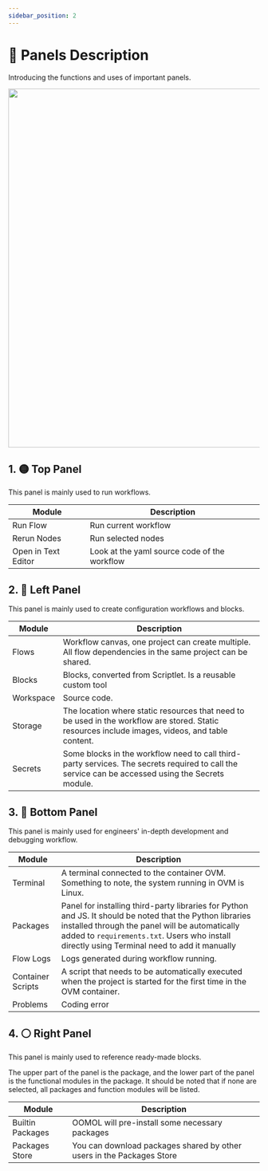 ```yaml
---
sidebar_position: 2
---
```



# 📝 Panels Description

Introducing the functions and uses of important panels.

<img src={panel} width="720" />

## 1. 🟡 Top Panel

This panel is mainly used to run workflows.

|Module | Description|
|------------ | -------------|
|Run Flow| Run current workflow|
|Rerun Nodes| Run selected nodes|
|Open in Text Editor| Look at the yaml source code of the workflow|

## 2. 🔴 Left Panel

This panel is mainly used to create configuration workflows and blocks.

|Module | Description|
|------------ | -------------|
|Flows | Workflow canvas, one project can create multiple. All flow dependencies in the same project can be shared.|
|Blocks | Blocks, converted from Scriptlet. Is a reusable custom tool|
|Workspace | Source code.|
|Storage | The location where static resources that need to be used in the workflow are stored. Static resources include images, videos, and table content.|
|Secrets | Some blocks in the workflow need to call third-party services. The secrets required to call the service can be accessed using the Secrets module.|

## 3. 🔵 Bottom Panel

This panel is mainly used for engineers' in-depth development and debugging workflow.

|Module | Description|
|------------ | -------------|
|Terminal | A terminal connected to the container OVM. Something to note, the system running in OVM is Linux.|
|Packages | Panel for installing third-party libraries for Python and JS. It should be noted that the Python libraries installed through the panel will be automatically added to `requirements.txt`. Users who install directly using Terminal need to add it manually|
|Flow Logs | Logs generated during workflow running.|
|Container Scripts |A script that needs to be automatically executed when the project is started for the first time in the OVM container.|
|Problems | Coding error|

## 4. ⚪ Right Panel

This panel is mainly used to reference ready-made blocks.

The upper part of the panel is the package, and the lower part of the panel is the functional modules in the package. It should be noted that if none are selected, all packages and function modules will be listed.

|Module | Description|
|------------ | -------------|
|Builtin Packages| OOMOL will pre-install some necessary packages|
|Packages Store| You can download packages shared by other users in the Packages Store|
